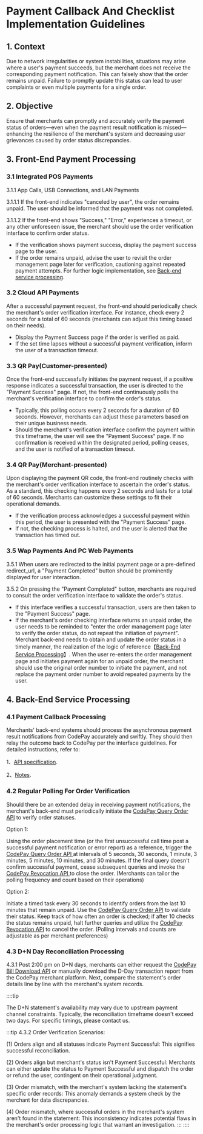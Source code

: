 # Payment Callback And Checklist Implementation Guidelines

## 1. Context

Due to network irregularities or system instabilities, situations may arise where a user's payment succeeds, but the merchant does not receive the corresponding payment notification. This can falsely show that the order remains unpaid. Failure to promptly update this status can lead to user complaints or even multiple payments for a single order.

## 2. Objective

Ensure that merchants can promptly and accurately verify the payment status of orders—even when the payment result notification is missed—enhancing the resilience of the merchant's system and decreasing user grievances caused by order status discrepancies.

## 3. Front-End Payment Processing

### 3.1 Integrated POS Payments

3.1.1 App Calls, USB Connections, and LAN Payments

3.1.1.1 If the front-end indicates "canceled by user", the order remains unpaid. The user should be informed that the payment was not completed.

3.1.1.2 If the front-end shows "Success," "Error," experiences a timeout, or any other unforeseen issue, the merchant should use the order verification interface to confirm order status.

- If the verification shows payment success, display the payment success page to the user.
- If the order remains unpaid, advise the user to revisit the order management page later for verification, cautioning against repeated payment attempts. For further logic implementation, see [Back-end service processing](#4-back-end-service-processing).

### 3.2 Cloud API Payments

After a successful payment request, the front-end should periodically check the merchant's order verification interface. For instance, check every 2 seconds for a total of 60 seconds (merchants can adjust this timing based on their needs).

- Display the Payment Success page if the order is verified as paid.
- If the set time lapses without a successful payment verification, inform the user of a transaction timeout.

### 3.3 QR Pay(Customer-presented)

Once the front-end successfully initiates the payment request, if a positive response indicates a successful transaction, the user is directed to the "Payment Success" page. If not, the front-end continuously polls the merchant's verification interface to confirm the order's status.

- Typically, this polling occurs every 2 seconds for a duration of 60 seconds. However, merchants can adjust these parameters based on their unique business needs.
- Should the merchant's verification interface confirm the payment within this timeframe, the user will see the "Payment Success" page. If no confirmation is received within the designated period, polling ceases, and the user is notified of a transaction timeout.

### 3.4 QR Pay(Merchant-presented)

Upon displaying the payment QR code, the front-end routinely checks with the merchant's order verification interface to ascertain the order's status. As a standard, this checking happens every 2 seconds and lasts for a total of 60 seconds. Merchants can customize these settings to fit their operational demands.

- If the verification process acknowledges a successful payment within this period, the user is presented with the "Payment Success" page.
- If not, the checking process is halted, and the user is alerted that the transaction has timed out.

### 3.5 Wap Payments And PC Web Payments

3.5.1 When users are redirected to the initial payment page or a pre-defined redirect_url, a "Payment Completed" button should be prominently displayed for user interaction.

3.5.2 On pressing the "Payment Completed" button, merchants are required to consult the order verification interface to validate the order's status.

- If this interface verifies a successful transaction, users are then taken to the "Payment Success" page.
- If the merchant's order checking interface returns an unpaid order, the user needs to be reminded to "enter the order management page later to verify the order status, do not repeat the initiation of payment". Merchant back-end needs to obtain and update the order status in a timely manner, the realization of the logic of reference【[Back-End Service Processing](#4-back-end-service-processing)】. When the user re-enters the order management page and initiates payment again for an unpaid order, the merchant should use the original order number to initiate the payment, and not replace the payment order number to avoid repeated payments by the user.

## 4. Back-End Service Processing

### 4.1 Payment Callback Processing

Merchants' back-end systems should process the asynchronous payment result notifications from CodePay accurately and swiftly. They should then relay the outcome back to CodePay per the interface guidelines. For detailed instructions, refer to:

1、<a href="/APIRule">API specification</a>.

2、<a href="/callbackNotificationNotes">Notes</a>.

### 4.2 Regular Polling For Order Verification

Should there be an extended delay in receiving payment notifications, the merchant's back-end must periodically initiate the <a href="./CloudAPI#tag/Public-Payment-API/paths/~1api~1entry~1orderquery/post" target="_blank">CodePay Query Order API</a> to verify order statuses.

Option 1:

Using the order placement time (or the first unsuccessful call time post a successful payment notification or error report) as a reference, trigger the <a href="./CloudAPI#tag/Public-Payment-API/paths/~1api~1entry~1orderquery/post" target="_blank">CodePay Query Order API </a> at intervals of 5 seconds, 30 seconds, 1 minute, 3 minutes, 5 minutes, 10 minutes, and 30 minutes. If the final query doesn't confirm successful payment, cease subsequent queries and invoke the <a href="./CloudAPI/#tag/Public-Payment-API/paths/~1api~1entry~1orderrevoker/post" target="_blank">CodePay Revocation API </a> to close the order. (Merchants can tailor the polling frequency and count based on their operations)

Option 2:

Initiate a timed task every 30 seconds to identify orders from the last 10 minutes that remain unpaid. Use the <a href="./CloudAPI#tag/Public-Payment-API/paths/~1api~1entry~1orderquery/post" target="_blank">CodePay Query Order API</a> to validate their status. Keep track of how often an order is checked; if after 10 checks the status remains unpaid, halt further queries and utilize the <a href="./CloudAPI/#tag/Public-Payment-API/paths/~1api~1entry~1orderrevoker/post" target="_blank">CodePay Revocation API</a> to cancel the order. (Polling intervals and counts are adjustable as per merchant preferences)

### 4.3 D+N Day Reconciliation Processing

4.3.1 Post 2:00 pm on D+N days, merchants can either request the <a href="" target="_blank">CodePay Bill Download API</a> or manually download the D-Day transaction report from the CodePay merchant platform. Next, compare the statement's order details line by line with the merchant's system records.

::::tip

The D+N statement's availability may vary due to upstream payment channel constraints. Typically, the reconciliation timeframe doesn't exceed two days. For specific timings, please contact us.

:::tip 4.3.2 Order Verification Scenarios:

(1) Orders align and all statuses indicate Payment Successful: This signifies successful reconciliation.

(2) Orders align but merchant's status isn't Payment Successful: Merchants can either update the status to Payment Successful and dispatch the order or refund the user, contingent on their operational judgment.

(3) Order mismatch, with the merchant's system lacking the statement's specific order records: This anomaly demands a system check by the merchant for data discrepancies.

(4) Order mismatch, where successful orders in the merchant's system aren't found in the statement: This inconsistency indicates potential flaws in the merchant's order processing logic that warrant an investigation. ::: ::::
